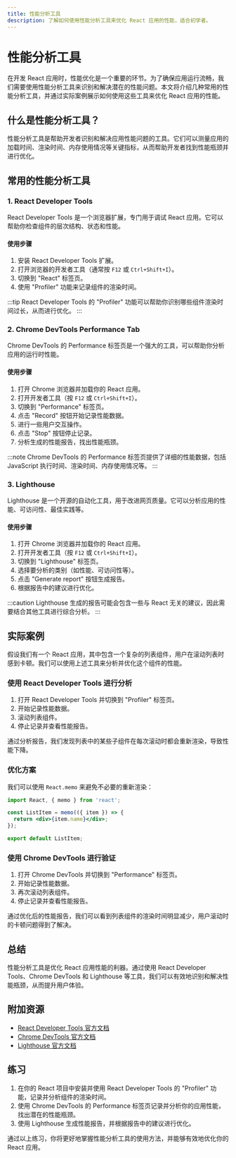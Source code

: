 ```yaml
---
title: 性能分析工具
description: 了解如何使用性能分析工具来优化 React 应用的性能，适合初学者。
---
```


# 性能分析工具

在开发 React 应用时，性能优化是一个重要的环节。为了确保应用运行流畅，我们需要使用性能分析工具来识别和解决潜在的性能问题。本文将介绍几种常用的性能分析工具，并通过实际案例展示如何使用这些工具来优化 React 应用的性能。

## 什么是性能分析工具？

性能分析工具是帮助开发者识别和解决应用性能问题的工具。它们可以测量应用的加载时间、渲染时间、内存使用情况等关键指标，从而帮助开发者找到性能瓶颈并进行优化。

## 常用的性能分析工具

### 1. React Developer Tools

React Developer Tools 是一个浏览器扩展，专门用于调试 React 应用。它可以帮助你检查组件的层次结构、状态和性能。

#### 使用步骤

1. 安装 React Developer Tools 扩展。
2. 打开浏览器的开发者工具（通常按 `F12` 或 `Ctrl+Shift+I`）。
3. 切换到 "React" 标签页。
4. 使用 "Profiler" 功能来记录组件的渲染时间。

:::tip
React Developer Tools 的 "Profiler" 功能可以帮助你识别哪些组件渲染时间过长，从而进行优化。
:::

### 2. Chrome DevTools Performance Tab

Chrome DevTools 的 Performance 标签页是一个强大的工具，可以帮助你分析应用的运行时性能。

#### 使用步骤

1. 打开 Chrome 浏览器并加载你的 React 应用。
2. 打开开发者工具（按 `F12` 或 `Ctrl+Shift+I`）。
3. 切换到 "Performance" 标签页。
4. 点击 "Record" 按钮开始记录性能数据。
5. 进行一些用户交互操作。
6. 点击 "Stop" 按钮停止记录。
7. 分析生成的性能报告，找出性能瓶颈。

:::note
Chrome DevTools 的 Performance 标签页提供了详细的性能数据，包括 JavaScript 执行时间、渲染时间、内存使用情况等。
:::

### 3. Lighthouse

Lighthouse 是一个开源的自动化工具，用于改进网页质量。它可以分析应用的性能、可访问性、最佳实践等。

#### 使用步骤

1. 打开 Chrome 浏览器并加载你的 React 应用。
2. 打开开发者工具（按 `F12` 或 `Ctrl+Shift+I`）。
3. 切换到 "Lighthouse" 标签页。
4. 选择要分析的类别（如性能、可访问性等）。
5. 点击 "Generate report" 按钮生成报告。
6. 根据报告中的建议进行优化。

:::caution
Lighthouse 生成的报告可能会包含一些与 React 无关的建议，因此需要结合其他工具进行综合分析。
:::

## 实际案例

假设我们有一个 React 应用，其中包含一个复杂的列表组件，用户在滚动列表时感到卡顿。我们可以使用上述工具来分析并优化这个组件的性能。

### 使用 React Developer Tools 进行分析

1. 打开 React Developer Tools 并切换到 "Profiler" 标签页。
2. 开始记录性能数据。
3. 滚动列表组件。
4. 停止记录并查看性能报告。

通过分析报告，我们发现列表中的某些子组件在每次滚动时都会重新渲染，导致性能下降。

### 优化方案

我们可以使用 `React.memo` 来避免不必要的重新渲染：

```jsx
import React, { memo } from 'react';

const ListItem = memo(({ item }) => {
  return <div>{item.name}</div>;
});

export default ListItem;
```

### 使用 Chrome DevTools 进行验证

1. 打开 Chrome DevTools 并切换到 "Performance" 标签页。
2. 开始记录性能数据。
3. 再次滚动列表组件。
4. 停止记录并查看性能报告。

通过优化后的性能报告，我们可以看到列表组件的渲染时间明显减少，用户滚动时的卡顿问题得到了解决。

## 总结

性能分析工具是优化 React 应用性能的利器。通过使用 React Developer Tools、Chrome DevTools 和 Lighthouse 等工具，我们可以有效地识别和解决性能瓶颈，从而提升用户体验。

## 附加资源

- [React Developer Tools 官方文档](https://react.devtools/)
- [Chrome DevTools 官方文档](https://developers.google.com/web/tools/chrome-devtools)
- [Lighthouse 官方文档](https://developers.google.com/web/tools/lighthouse)

## 练习

1. 在你的 React 项目中安装并使用 React Developer Tools 的 "Profiler" 功能，记录并分析组件的渲染时间。
2. 使用 Chrome DevTools 的 Performance 标签页记录并分析你的应用性能，找出潜在的性能瓶颈。
3. 使用 Lighthouse 生成性能报告，并根据报告中的建议进行优化。

通过以上练习，你将更好地掌握性能分析工具的使用方法，并能够有效地优化你的 React 应用。